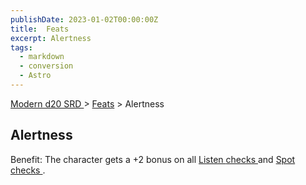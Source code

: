 ```yaml
---
publishDate: 2023-01-02T00:00:00Z
title:  Feats
excerpt: Alertness
tags:
  - markdown
  - conversion
  - Astro
---
```


[ Modern d20 SRD ](/#modernD20) > [ Feats](modern-d20-srd-feats-index) > Alertness

##  Alertness

Benefit: The character gets a +2 bonus on all [ Listen ](modern-d20-srd-skills-listen) [ checks ](modern-d20-srd-skills-skill-basics-php#skill-check-index) and [ Spot ](modern-d20-srd-skills-spot) [ checks ](modern-d20-srd-skills-skill-basics-php#skill-check-index) .

